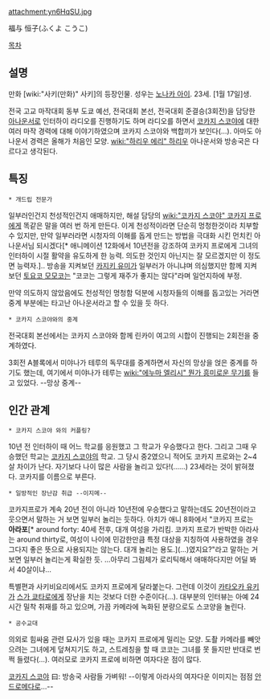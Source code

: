 attachment:yn6HqSU.jpg

福与 恒子(ふくよ こうこ)

[[목차]]

== 설명 ==
만화 [wiki:"사키(만화)" 사키]의 등장인물. 성우는 [[노나카 아이]]. 23세. [1월 17일]생.

전국 고교 마작대회 동부 도쿄 예선, 전국대회 본선, 전국대회 준결승(3회전)을 담당한 [[아나운서]]로 인터하이 라디오를 진행하기도 하며 라디오를 하면서 [[코카지 스코야]]에 대한 여러 마작 경력에 대해 이야기하였으며 코카지 스코야와 백합끼가 보인다(…). 아마도 아나운서 경력은 올해가 처음인 모양. [[wiki:"하리우 에리" 하리우]] 아나운서와 방송국은 다르다고 생각된다.

== 특징 ==
 * 개드립 전문가
일부러인건지 천성적인건지 애매하지만, 해설 담당의 [[wiki:"코카지 스코야" 코카지 프로]]에게 똑같은 말을 여러 번 하게 만든다. 이게 천성적이라면 단순히 멍청한것이라 치부할수 있지만, 만약 일부러라면 시청자의 이해를 돕게 만드는 방법을 극대화 시킨 먼치킨 아나운서님 되시겠다[* 애니메이션 12화에서 10년전을 강조하여 코카지 프로에게 그녀의 인터하이 시절 활약을 유도하게 한 능력. 의도한 것인지 아닌지는 잘 모르겠지만 이 정도면 능력자.].. 방송을 지켜보던 [[카지키 유미]]가 일부러가 아니냐며 의심했지만 함께 지켜보던 [[토요코 모모코]]는 "코코는 그렇게 재주가 좋지는 않다"라며 일언지하에 부정. 

만약 의도하지 않았음에도 천성적인 멍청함 덕분에 시청자들의 이해를 돕고있는 거라면 중계 부분에는 타고난 아나운서라고 할 수 있을 듯 하다.

 * 코카지 스코야와의 중계
전국대회 본선에서는 코카지 스코야와 함께 린카이 여고의 시합이 진행되는 2회전을 중계하였다.

3회전 A블록에서 미야나가 테루의 독무대를 중계하면서 자신의 망상을 얹은 중계를 하기도 했는데, 여기에서 미야나가 테루는 [[wiki:"에누마 엘리시" 뭔가 흥미로운 무기]]를 들고 있었다. --망상 중계--

== 인간 관계 ==
 * 코카지 스코야 와의 커플링?
10년 전 인터하이 때 어느 학교를 응원했고 그 학교가 우승했다고 한다. 그리고 그때 우승했던 학교는 [[코카지 스코야]]의 학교. 그 당시 중2였으니 적어도 코카지 프로와는 2~4살 차이가 난다. 자기보다 나이 많은 사람을 놀리고 있다!(……) 23세라는 것이 밝혀졌다. 코카지를 이름으로 부른다.

 * 일방적인 장난감 취급 --이지메--
코카지프로가 계속 20년 전이 아니라 10년전에 우승했다고 말하는데도 20년전이라고 웃으면서 말하는 거 보면 일부러 놀리는 듯하다. 아치가 애니 8화에서 "코카지 프로는 '''아라포'''[* around forty: 40세 전후, 대개 여성을 가리킴. 코카지 프로가 반박한 아라사는 around thirty로, 여성이 나이에 민감한만큼 특정 대상을 지칭하여 사용하였을 경우 그다지 좋은 뜻으로 사용되지는 않는다. 대개 놀리는 용도.](…)였지요?"라고 말하는 거보면 일부러 놀리는게 확실한 듯. …아무리 그림체가 로리틱해서 애매하다지만 어딜 봐서 40살이냐…

특별편과 사키비요리에서도 코카지 프로에게 달라붙는다. 그런데 이것이 [[카타오카 유키]]가 [[스가 쿄타로]]에게 장난을 치는 것보다 더한 수준이다(…). 대부분의 인터뷰는 아예 24시간 밀착 취재를 하고 있으며, 가끔 카메라에 녹화된 분량으로도 스코양을 놀린다. 

 * 공수교대
의외로 힘싸움 관련 묘사가 있을 때는 코카지 프로에게 밀리는 모양. 도촬 카메라를 빼앗으려는 그녀에게 덮쳐지기도 하고, 스트레칭을 할 때 코코는 그녀를 못 들지만 반대로 번쩍 들렸다(…). 여러모로 코카지 프로에 비하면 여자다운 점이 많다.

[[코카지 스코야]] 曰: 방송국 사람들 가벼워! --이렇게 아라사의 여자다운 이미지는 점점 [[안드로메다]]로…--
